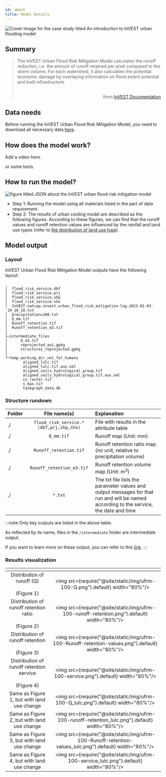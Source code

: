 ```yaml
---
id: about
title: Model Details
---
```


![Cover Image for the case study titled `An introduction to InVEST urban flooding model`](../../static/img/banner-image-invest-flooding.png)


## Summary

> The InVEST Urban Flood Risk Mitigation Model calculates the runoff reduction, i.e. the amount of runoff retained per pixel compared to the storm volume. For each watershed, it also calculates the potential economic damage by overlaying information on flood extent potential and built infrastructure. <br /> <br /> <p align="right">from [InVEST Documentation](https://invest-userguide.readthedocs.io/en/latest/urban_flood_mitigation.html)</p>

## Data needs

Before running the InVEST Urban Flood Risk Mitigation Model, you need to download all necessary data [here](./data).

## How does the model work?
Add a video here.

or some texts.  

## How to run the model?  
![figure titled `JSON about the InVEST urban flood risk mitigation model`](../../static/img/UFRM-JSON.png)  

- Step 1: Running the model using all materials listed in the part of data requirement.  
- Step 2: The results of urban cooling model are described as the following figures. According to these figures, we can find that the runoff values and runoff retention values are influenced by the rainfall and land use types (refer to [the distribution of land use type]([https://xiaoganghe.github.io/InVEST-Cities-in-Nature/docs/Flood-Risk-Mitigation/data])).

## Model output 

### Layout
InVEST Urban Flood Risk Mitigation Model outputs have the following layout:

```
.
│  flood_risk_service.dbf
│  flood_risk_service.prj
│  flood_risk_service.shp
│  flood_risk_service.shx
│  InVEST-natcap.invest.urban_flood_risk_mitigation-log-2023-01-03--19_16_18.txt
│  precipitation=100.txt
│  Q_mm.tif
│  Runoff_retention.tif
│  Runoff_retention_m3.tif
│
├─intermediate_files
│      Q_m3.tif
│      reprojected_aoi.gpkg
│      structures_reprojected.gpkg
│
└─temp_working_dir_not_for_humans
        aligned_lulc.tif
        aligned_lulc.tif.aux.xml
        aligned_soils_hydrological_group.tif
        aligned_soils_hydrological_group.tif.aux.xml
        cn_raster.tif
        s_max.tif
        taskgraph_data.db
```  

### Structure rundown
| Folder   | File name(s)                                | Explanation                               |
| :------- | :------------------------------------------:| :---------------------------------------- |
| ./       | `flood_risk_service.*(dbf,prj,shp,shx)`     | File with results in the attribute table  |
| ./       |  `Q_mm.tif`                                 | Runoff map (Unit: mm)  |
| ./       |  `Runoff_retention.tif`                     | Runoff retention ratio map (no unit, relative to precipitation volume)           |
| ./       |  `Runoff_retention_m3.tif`                  | Runoff retention volume map (Unit: m<sup>3</sup>) |
| ./       | `*.txt`                                     | The txt file lists the parameter values and output messages for that run and will be named according to the service, the date and time|
 

:::note
Only key outputs are listed in the above table.

As reflected by its name, files in the `/intermediate` folder are intermediate output. 

If you want to learn more on these output, you can refer to this [link](https://storage.googleapis.com/releases.naturalcapitalproject.org/invest-userguide/latest/urban_flood_mitigation.html#data-needs).
:::


### Results visualization

| <!-- -->                                                   | <!-- -->            |            
| :---------------------------------------------------------------: | :-----------------: |
| Distribution of runoff (Q) <br /> <br /> (Figure 1)               |<img src={require("@site/static/img/ufrm-100-Q.png").default} width="80%"/> |
| Distribution of runoff retention ratio <br /> <br /> (Figure 2)   |<img src={require("@site/static/img/ufrm-100-runoff-retention.png").default} width="80%"/> |
| Distribution of runoff retention <br /> <br /> (Figure 3)         |<img src={require("@site/static/img/ufrm-100-Runoff-retention-values.png").default} width="80%"/> |
| Distribution of runoff retention service <br /> <br /> (Figure 4) |<img src={require("@site/static/img/ufrm-100-service.png").default} width="80%"/> |
| Same as Figure 1, but with land use change                        |<img src={require("@site/static/img/ufrm-100-Q_lulc.png").default} width="80%"/> |
| Same as Figure 2, but with land use change             |<img src={require("@site/static/img/ufrm-100-runoff-retention_lulc.png").default} width="80%"/> |
| Same as Figure 3, but with land use change             |<img src={require("@site/static/img/ufrm-100-Runoff-retention-values_lulc.png").default} width="80%"/> |
| Same as Figure 4, but with land use change             |<img src={require("@site/static/img/ufrm-100-service_lulc.png").default} width="80%"/> |

